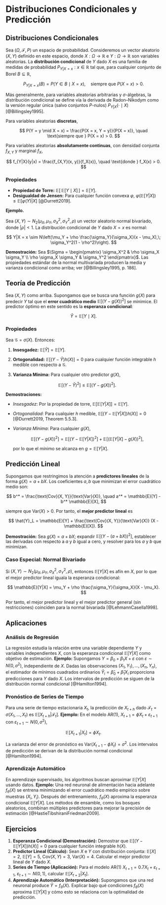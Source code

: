 # Distribuciones Condicionales y Predicción

## Distribuciones Condicionales

Sea $(\Omega, \mathcal{F}, P)$ un espacio de probabilidad. Consideremos un vector aleatorio $(X, Y)$ definido en este espacio, donde $X : \Omega \to \mathbb{R}$ e $Y : \Omega \to \mathbb{R}$ son variables aleatorias. La **distribución condicional** de $Y$ dado $X$ es una familia de medidas de probabilidad ${P_{Y|X=x} : x \in \mathbb{R}}$ tal que, para cualquier conjunto de Borel $B \subseteq \mathbb{R}$,

$$
P_{Y|X=x}(B) = P(Y \in B \mid X = x), \quad \text{siempre que } P(X = x) > 0.
$$

Más generalmente, para variables aleatorias arbitrarias y $\sigma$-álgebras, la distribución condicional se define vía la derivada de Radon–Nikodym como la versión regular única (salvo conjuntos $P$-nulos) $P_{Y|X}(\cdot \mid X)$ [@Billingsley1995].

Para variables aleatorias **discretas**,

$$
P(Y = y \mid X = x) = \frac{P(X = x, Y = y)}{P(X = x)}, \quad \text{siempre que } P(X = x) > 0.
$$

Para variables aleatorias **absolutamente continuas**, con densidad conjunta $f_{X,Y}$ y marginal $f_X$,

$$
f_{Y|X}(y|x) = \frac{f_{X,Y}(x, y)}{f_X(x)}, \quad \text{donde } f_X(x) > 0.
$$

### Propiedades

* **Propiedad de Torre:** $\mathbb{E}\left[\,\mathbb{E}[Y \mid X]\,\right] = \mathbb{E}[Y]$.
* **Desigualdad de Jensen:** Para cualquier función convexa $\varphi$, $\varphi(\mathbb{E}[Y|X]) \leq \mathbb{E}[\varphi(Y)|X]$ [@Durrett2019].

**Ejemplo.**

Sea $(X, Y) \sim N_2(\mu_X, \mu_Y, \sigma_X^2, \sigma_Y^2, \rho)$ un vector aleatorio normal bivariado, donde $|\rho| < 1$. La distribución condicional de $Y$ dado $X = x$ es normal:

$$
Y|X = x \sim N\left(\mu_Y + \rho \frac{\sigma_Y}{\sigma_X}(x - \mu_X),\; \sigma_Y^2(1 - \rho^2)\right).
$$

**Demostración:**
Sea $\Sigma = \begin{pmatrix} \sigma_X^2 & \rho \sigma_X \sigma_Y \\ \rho \sigma_X \sigma_Y & \sigma_Y^2 \end{pmatrix}$. Las propiedades estándar de la normal multivariada producen la media y varianza condicional como arriba; ver [@Billingsley1995, p. 186].

## Teoría de Predicción

Sea $(X, Y)$ como arriba. Supongamos que se busca una función $g(X)$ para predecir $Y$ tal que el **error cuadrático medio** $\mathbb{E}[(Y - g(X))^2]$ se minimice. El predictor óptimo en este sentido es la **esperanza condicional**:

$$
\hat{Y} = \mathbb{E}[Y \mid X].
$$

### Propiedades

Sea $\mathcal{G} = \sigma(X)$. Entonces:

1. **Insesgadez:** $\mathbb{E}[\hat{Y}] = \mathbb{E}[Y]$.

2. **Ortogonalidad:** $\mathbb{E}[(Y - \hat{Y}) h(X)] = 0$ para cualquier función integrable $h$ medible con respecto a $\mathcal{G}$.

3. **Varianza Mínima:** Para cualquier otro predictor $g(X)$,

   $$
   \mathbb{E}[(Y - \hat{Y})^2] \leq \mathbb{E}[(Y - g(X))^2].
   $$

**Demostraciones:**

* *Insesgadez*: Por la propiedad de torre, $\mathbb{E}[\mathbb{E}[Y|X]] = \mathbb{E}[Y]$.
* *Ortogonalidad*: Para cualquier $h$ medible, $\mathbb{E}[(Y - \mathbb{E}[Y|X])h(X)] = 0$ [@Durrett2019, Theorem 5.5.3].
* *Varianza Mínima*: Para cualquier $g(X)$,

  $$
  \mathbb{E}\left[(Y - g(X))^2\right] = \mathbb{E}\left[(Y - \mathbb{E}[Y|X])^2\right] + \mathbb{E}\left[(\mathbb{E}[Y|X] - g(X))^2\right],
  $$

  por lo que el mínimo se alcanza en $g = \mathbb{E}[Y|X]$.

## Predicción Lineal

Supongamos que restringimos la atención a **predictores lineales** de la forma $g(X) = a + b X$. Los coeficientes $a, b$ que minimizan el error cuadrático medio son:

$$
b^* = \frac{\text{Cov}(X, Y)}{\text{Var}(X)}, \quad a^* = \mathbb{E}[Y] - b^* \mathbb{E}[X],
$$

siempre que $\text{Var}(X) > 0$. Por tanto, el **mejor predictor lineal** es

$$
\hat{Y}_L = \mathbb{E}[Y] + \frac{\text{Cov}(X, Y)}{\text{Var}(X)} (X - \mathbb{E}[X]).
$$

**Demostración:**
Sea $g(X) = a + bX$; expandir $\mathbb{E}[(Y - (a + bX))^2]$, establecer las derivadas con respecto a $a$ y $b$ igual a cero, y resolver para los $a$ y $b$ que minimizan.

### Caso Especial: Normal Bivariado

Si $(X, Y) \sim N_2(\mu_X, \mu_Y, \sigma_X^2, \sigma_Y^2, \rho)$, entonces $\mathbb{E}[Y|X]$ es afín en $X$, por lo que el mejor predictor lineal iguala la esperanza condicional:

$$
\mathbb{E}[Y|X] = \mu_Y + \rho \frac{\sigma_Y}{\sigma_X}(X - \mu_X).
$$

Por tanto, el mejor predictor lineal y el mejor predictor general (sin restricciones) coinciden para la normal bivariada [@LehmannCasella1998].

## Aplicaciones

### Análisis de Regresión

La regresión estudia la relación entre una variable dependiente $Y$ y variables independientes $X$, con la esperanza condicional $\mathbb{E}[Y|X]$ como objetivo de estimación.
**Ejemplo:**
Supongamos $Y = \beta_0 + \beta_1 X + \varepsilon$ con $\varepsilon \sim N(0, \sigma^2)$, independiente de $X$. Dadas las observaciones $(X_1, Y_1), \ldots, (X_n, Y_n)$, el estimador de mínimos cuadrados ordinarios $\hat{Y}_i = \hat{\beta}_0 + \hat{\beta}_1 X_i$ proporciona predicciones para $Y$ dado $X$. Los intervalos de predicción se siguen de la distribución normal condicional [@Hamilton1994].

### Pronóstico de Series de Tiempo

Para una serie de tiempo estacionaria ${X_t}$, la predicción de $X_{t+h}$ dado $\mathcal{F}_t = \sigma(X_1, \ldots, X_t)$ es $\mathbb{E}[X_{t+h} | \mathcal{F}_t]$.
**Ejemplo:**
En el modelo AR(1), $X_{t+1} = \phi X_t + \varepsilon_{t+1}$ con $\varepsilon_{t+1} \sim N(0, \sigma^2)$,

$$
\mathbb{E}[X_{t+1}|X_t] = \phi X_t.
$$

La varianza del error de pronóstico es $\text{Var}(X_{t+1} - \phi X_t) = \sigma^2$. Los intervalos de predicción se derivan de la distribución normal condicional [@Hamilton1994].

### Aprendizaje Automático

En aprendizaje supervisado, los algoritmos buscan aproximar $\mathbb{E}[Y|X]$ usando datos.
**Ejemplo:**
Una red neuronal de alimentación hacia adelante $f_\theta(X)$ se entrena minimizando el error cuadrático medio empírico sobre muestras $(X_i, Y_i)$. Después del entrenamiento, $f_\theta(X)$ aproxima la esperanza condicional $\mathbb{E}[Y|X]$. Los métodos de ensamble, como los bosques aleatorios, combinan múltiples predictores para mejorar la precisión de estimación [@HastieTibshiraniFriedman2009].

## Ejercicios

1. **Esperanza Condicional (Demostración):**
   Demostrar que $\mathbb{E}[(Y - \mathbb{E}[Y|X]) h(X)] = 0$ para cualquier función integrable $h(X)$.
2. **Predictor Lineal (Cálculo):**
   Sean $X$ e $Y$ con distribución conjunta: $\mathbb{E}[X] = 2$, $\mathbb{E}[Y] = 5$, $\text{Cov}(X, Y) = 3$, $\text{Var}(X) = 4$. Calcular el mejor predictor lineal de $Y$ dado $X$.
3. **Series de Tiempo (Aplicación):**
   Para el modelo AR(1) $X_{t+1} = 0.7 X_t + \varepsilon_{t+1}$, $\varepsilon_{t+1} \sim N(0, 1)$, calcular $\mathbb{E}[X_{t+2} | X_t]$.
4. **Aprendizaje Automático (Interpretación):**
   Supongamos que una red neuronal produce $\hat{Y} = f_\theta(X)$. Explicar bajo qué condiciones $f_\theta(X)$ aproxima $\mathbb{E}[Y|X]$ y cómo esto se relaciona con la optimalidad de predicción.
